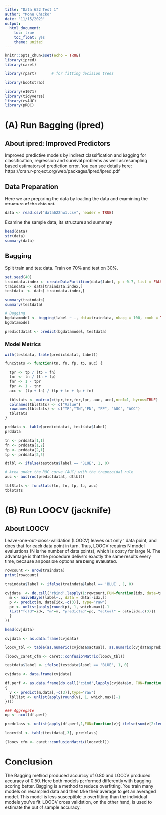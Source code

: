 ```yaml
---
title: "Data 622 Test 1"
author: "Monu Chacko"
date: "11/15/2020"
output:
  html_document:
    toc: true
    toc_float: yes
    theme: united
---
```


```r
knitr::opts_chunk$set(echo = TRUE)
library(ipred)
library(caret)

library(rpart)       # for fitting decision trees

library(bootstrap)

library(e1071)
library(tidyverse)
library(cvAUC)
library(pROC)
```

# (A) Run Bagging (ipred)

## About ipred: Improved Predictors
Improved predictive models by indirect classification and bagging for classification, regression and survival problems as well as resampling based estimators of prediction error. You can see details here: https://cran.r-project.org/web/packages/ipred/ipred.pdf

## Data Preparation

Here we are preparing the data by loading the data and examining the structure of the data set.

```r
data <- read.csv("data622hw1.csv", header = TRUE)
```

Examine the sample data, its structure and summary

```r
head(data)
str(data)
summary(data)
```

## Bagging

Split train and test data. Train on 70% and test on 30%.

```r
set.seed(40)
traindata.index <- createDataPartition(data$label, p = 0.7, list = FALSE)
traindata <- data[traindata.index,]
testdata  <- data[-traindata.index,]

summary(traindata)
summary(testdata)
```


```r
# Bagging
bgdatamodel <- bagging(label ~ ., data=traindata, nbagg = 100, coob = TRUE)
bgdatamodel

predictdatat <- predict(bgdatamodel, testdata)
```

### Model Metrics

```r
with(testdata, table(predictdatat, label))
```

```r
funcStats <- function(tn, fn, fp, tp, auc) {

  tpr <- tp / (tp + fn)
  tnr <- tn / (tn + fp)
  fnr <- 1 - tpr
  fpr <- 1 - tnr
  acc <- (tp + tn) / (tp + tn + fp + fn)

  tblstats <- matrix(c(tpr,tnr,fnr,fpr, auc, acc),ncol=1, byrow=TRUE)
  colnames(tblstats) <- c("Value")
  rownames(tblstats) <- c("TP","TN","FN", "FP", "AUC", "ACC")
  tblstats
}
```


```r

prddata <- table(predictdatat, testdata$label)
prddata

tn <- prddata[1,1]
fn <- prddata[1,2]
fp <- prddata[2,1]
tp <- prddata[2,2]

dtlbl <- ifelse(testdata$label == 'BLUE', 1, 0)

# Area under the ROC curve (AUC) with the trapezoidal rule
auc <- auc(roc(predictdatat, dtlbl))

tblStats <- funcStats(tn, fn, fp, tp, auc)
tblStats

```



# (B) Run LOOCV (jacknife)


## About LOOCV

Leave-one-out-cross-validation (LOOCV) leaves out only 1 data point, and does that for each data point in turn. Thus, LOOCV requires N model evaluations (N is the number of data points), which is costly for large N. The advantage is that the procedure delivers exactly the same results every time, because all possible options are being evaluated.

```r
rowcount <- nrow(traindata)
print(rowcount)

traindata$label <- ifelse(traindata$label == 'BLUE', 1, 0)
```

```r
cvjdata  <- do.call('rbind',lapply(1:rowcount,FUN=function(idx, data=traindata) { 
  m <- naiveBayes(label~., data = data[-idx,]) 
  p <- predict(m, data[idx,-c(3)], type='raw') 
  pc <- unlist(apply(round(p), 1, which.max))-1 
  list("fold"=idx, "m"=m, "predicted"=pc, "actual" = data[idx,c(3)])
  }
))

head(cvjdata)
```


```r
cvjdata <- as.data.frame(cvjdata)

loocv_tbl <- table(as.numeric(cvjdata$actual), as.numeric(cvjdata$predicted))

(loocv_caret_cfm <- caret::confusionMatrix(loocv_tbl))
```


```r
testdata$label <- ifelse(testdata$label == 'BLUE', 1, 0)

cvjdata <- data.frame(cvjdata)

df.perf <- as.data.frame(do.call('cbind',lapply(cvjdata$m, FUN=function(m,data=testdata)
{
  v <- predict(m,data[,-c(3)],type='raw')
  lbllist <- unlist(apply(round(v), 1, which.max))-1
})))

### Aggregate
np <- ncol(df.perf)

predclass <- unlist(apply(df.perf,1,FUN=function(v){ ifelse(sum(v[2:length(v)])/np<0.5,0,1)}))

loocvtbl <- table(testdata[,3], predclass)

(loocv_cfm <- caret::confusionMatrix(loocvtbl))
```

# Conclusion

The Bagging method produced accuracy of 0.80 and LOOCV produced accuracy of 0.50. Here both models performed differently with bagging scoring better. Bagging is a method to reduce overfitting. You train many models on resampled data and then take their average to get an averaged model. This model is less susceptible to overfitting than the individual models you've fit. LOOCV cross validation, on the other hand, is used to estimate the out of sample accuracy.


